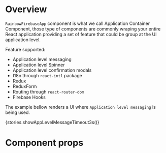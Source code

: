 
<Meta title="App/Components" component={RainbowFirebaseApp} />

# Overview

`RainbowFirebaseApp` component is what we call Application Container Component, those type of
components are commonly wraping your entire React application providing a set of feature that
could be group at the UI application level.

Feature sopported:

-   Application level messaging
-   Application level Spinner
-   Application level confirmation modals
-   I18n through `react-intl` package
-   Redux
-   ReduxForm
-   Routing through `react-router-dom`
-   Firebase Hooks

The example bellow renders a UI where `Application level messaging` is being used.

<Preview>
    <Story name="RainbowFirebaseApp">{stories.showAppLevelMessageTimeout3s()}</Story>
</Preview>

# Component props

<Props of={RainbowFirebaseApp} />
